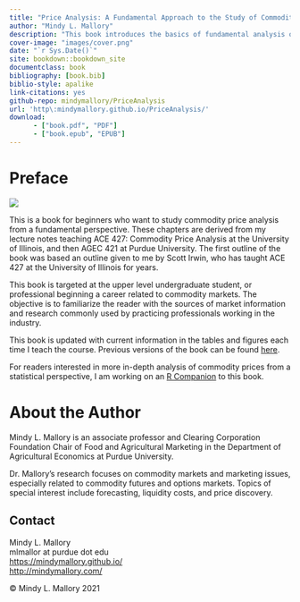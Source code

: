 ```yaml
--- 
title: "Price Analysis: A Fundamental Approach to the Study of Commodity Prices"
author: "Mindy L. Mallory"
description: "This book introduces the basics of fundamental analysis of prices in food commodity markets. Learn how to follow and understand futures markets for commodities like corn, soybeans, wheat, live cattle, feeder cattle, hogs, ethanol, and crude oil. Learn about calendar, wheat, soybean crush, corn crush, and cattle crush spreads. Additionally, learn about which USDA reports are important to markets, when they come out, and why they move prices. Special focus on the WASDE, Grain Stocks, Prospective Plantings, Planted Acres,  Crop Production, and Crop Progress and Condition reports."
cover-image: "images/cover.png"
date: "`r Sys.Date()`"
site: bookdown::bookdown_site
documentclass: book
bibliography: [book.bib]
biblio-style: apalike
link-citations: yes
github-repo: mindymallory/PriceAnalysis
url: 'http\:mindymallory.github.io/PriceAnalysis/'
download:
      - ["book.pdf", "PDF"]
      - ["book.epub", "EPUB"]
---
```




# Preface {-}


![](images/cover.png)

This is a book for beginners who want to study commodity price analysis from a fundamental perspective. These chapters are derived from my lecture notes teaching ACE 427: Commodity Price Analysis at the University of Illinois, and then AGEC 421 at Purdue University. The first outline of the book was based an outline given to me by Scott Irwin, who has taught ACE 427 at the University of Illinois for years. 

This book is targeted at the upper level undergraduate student, or professional beginning a career related to commodity markets. The objective is to familiarize the reader with the sources of market information and research commonly used by practicing professionals working in the industry.

This book is updated with current information in the tables and figures each time I teach the course. Previous versions of the book can be found [here](https://github.com/mindymallory/PriceAnalysis/releases).

For readers interested in more in-depth analysis of commodity prices from a statistical perspective, I am working on an [R Companion](http://mindymallory.github.io/R-Companion-Price-Analysis/index.html) to this book. 

# About the Author {-}

Mindy L. Mallory is an associate professor and Clearing Corporation Foundation Chair of Food and Agricultural Marketing in the Department of Agricultural Economics at Purdue University.

Dr. Mallory’s research focuses on commodity markets and marketing issues, especially related to commodity futures and options markets. Topics of special interest include forecasting, liquidity costs, and price discovery. 

## Contact {-}
Mindy L. Mallory  
mlmallor at purdue dot edu  
[https://mindymallory.github.io/](https://mindymallory.github.io/)  
[http://mindymallory.com/](http://mindymallory.com/)

<p>&copy; Mindy L. Mallory 2021</p>


<!--
```r
knitr::include_url("https://www.youtube.com/embed/9bZkp7q19f0")
```
-->
